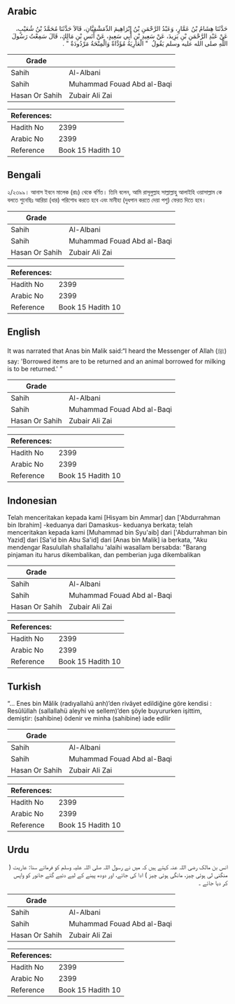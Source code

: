 ## Arabic


<div dir="rtl" lang="ar" style={{fontSize:'larger',backgroundColor:'#f8f9fa',padding:20}}>
حَدَّثَنَا هِشَامُ بْنُ عَمَّارٍ، وَعَبْدُ الرَّحْمَنِ بْنُ إِبْرَاهِيمَ الدِّمَشْقِيَّانِ، قَالاَ حَدَّثَنَا مُحَمَّدُ بْنُ شُعَيْبٍ، عَنْ عَبْدِ الرَّحْمَنِ بْنِ يَزِيدَ، عَنْ سَعِيدِ بْنِ أَبِي سَعِيدٍ، عَنْ أَنَسِ بْنِ مَالِكٍ، قَالَ سَمِعْتُ رَسُولَ اللَّهِ صلى الله عليه وسلم يَقُولُ ‏ "‏ الْعَارِيَةُ مُؤَدَّاةٌ وَالْمِنْحَةُ مَرْدُودَةٌ ‏"‏ ‏.‏
</div>
<div style={{backgroundColor:'#f8f9fa',padding:20, marginBottom: 10}}><table> <thead> <tr> <th>Grade</th> <th></th> </tr> </thead> <tbody> <tr><td>Sahih</td><td>Al-Albani</td></tr><tr><td>Sahih</td><td>Muhammad Fouad Abd al-Baqi</td></tr><tr><td>Hasan Or Sahih</td><td>Zubair Ali Zai</td></tr></tbody></table><table> <thead> <tr> <th>References:</th> <th></th> </tr> </thead> <tbody><tr><td>Hadith No</td><td>2399</td></tr><tr><td>Arabic No</td><td>2399</td></tr><tr><td>Reference</td><td>Book 15 Hadith 10</td></tr></tbody></table></div>

## Bengali


<div dir="ltr" lang="bn" style={{fontSize:'larger',backgroundColor:'#f8f9fa',padding:20}}>
২/২৩৯৯। আনাস ইবনে মালেক (রাঃ) থেকে বর্ণিত। তিনি বলেন, আমি রাসূলুল্লাহ সাল্লাল্লাহু আলাইহি ওয়াসাল্লাম কে বলতে শুনেছিঃ আরিয়া (ধার) পরিশোধ করতে হবে এবং মানীহা (দুধপান করতে দেয়া পশু) ফেরত দিতে হবে।
</div>
<div style={{backgroundColor:'#f8f9fa',padding:20, marginBottom: 10}}><table> <thead> <tr> <th>Grade</th> <th></th> </tr> </thead> <tbody> <tr><td>Sahih</td><td>Al-Albani</td></tr><tr><td>Sahih</td><td>Muhammad Fouad Abd al-Baqi</td></tr><tr><td>Hasan Or Sahih</td><td>Zubair Ali Zai</td></tr></tbody></table><table> <thead> <tr> <th>References:</th> <th></th> </tr> </thead> <tbody><tr><td>Hadith No</td><td>2399</td></tr><tr><td>Arabic No</td><td>2399</td></tr><tr><td>Reference</td><td>Book 15 Hadith 10</td></tr></tbody></table></div>

## English


<div dir="ltr" lang="en" style={{fontSize:'larger',backgroundColor:'#f8f9fa',padding:20}}>
It was narrated that Anas bin Malik said:“I heard the Messenger of Allah (ﷺ) say: 'Borrowed items are to be returned and an animal borrowed for milking is to be returned.' ”
</div>
<div style={{backgroundColor:'#f8f9fa',padding:20, marginBottom: 10}}><table> <thead> <tr> <th>Grade</th> <th></th> </tr> </thead> <tbody> <tr><td>Sahih</td><td>Al-Albani</td></tr><tr><td>Sahih</td><td>Muhammad Fouad Abd al-Baqi</td></tr><tr><td>Hasan Or Sahih</td><td>Zubair Ali Zai</td></tr></tbody></table><table> <thead> <tr> <th>References:</th> <th></th> </tr> </thead> <tbody><tr><td>Hadith No</td><td>2399</td></tr><tr><td>Arabic No</td><td>2399</td></tr><tr><td>Reference</td><td>Book 15 Hadith 10</td></tr></tbody></table></div>

## Indonesian


<div dir="ltr" lang="id" style={{fontSize:'larger',backgroundColor:'#f8f9fa',padding:20}}>
Telah menceritakan kepada kami [Hisyam bin Ammar] dan ['Abdurrahman bin Ibrahim] -keduanya dari Damaskus- keduanya berkata; telah menceritakan kepada kami [Muhammad bin Syu'aib] dari ['Abdurrahman bin Yazid] dari [Sa'id bin Abu Sa'id] dari [Anas bin Malik] ia berkata, "Aku mendengar Rasulullah shallallahu 'alaihi wasallam bersabda: "Barang pinjaman itu harus dikembalikan, dan pemberian juga dikembalikan
</div>
<div style={{backgroundColor:'#f8f9fa',padding:20, marginBottom: 10}}><table> <thead> <tr> <th>Grade</th> <th></th> </tr> </thead> <tbody> <tr><td>Sahih</td><td>Al-Albani</td></tr><tr><td>Sahih</td><td>Muhammad Fouad Abd al-Baqi</td></tr><tr><td>Hasan Or Sahih</td><td>Zubair Ali Zai</td></tr></tbody></table><table> <thead> <tr> <th>References:</th> <th></th> </tr> </thead> <tbody><tr><td>Hadith No</td><td>2399</td></tr><tr><td>Arabic No</td><td>2399</td></tr><tr><td>Reference</td><td>Book 15 Hadith 10</td></tr></tbody></table></div>

## Turkish


<div dir="ltr" lang="tr" style={{fontSize:'larger',backgroundColor:'#f8f9fa',padding:20}}>
“... Enes bin Mâlik (radıyallahü anh)’den rivâyet edildiğine göre kendisi : Resûlüllah (sallallahü aleyhi ve sellem)’den şöyle buyururken işittim, demiştir: (sahibine) ödenir ve minha (sahibine) iade edilir
</div>
<div style={{backgroundColor:'#f8f9fa',padding:20, marginBottom: 10}}><table> <thead> <tr> <th>Grade</th> <th></th> </tr> </thead> <tbody> <tr><td>Sahih</td><td>Al-Albani</td></tr><tr><td>Sahih</td><td>Muhammad Fouad Abd al-Baqi</td></tr><tr><td>Hasan Or Sahih</td><td>Zubair Ali Zai</td></tr></tbody></table><table> <thead> <tr> <th>References:</th> <th></th> </tr> </thead> <tbody><tr><td>Hadith No</td><td>2399</td></tr><tr><td>Arabic No</td><td>2399</td></tr><tr><td>Reference</td><td>Book 15 Hadith 10</td></tr></tbody></table></div>

## Urdu


<div dir="rtl" lang="ur" style={{fontSize:'larger',backgroundColor:'#f8f9fa',padding:20}}>
انس بن مالک رضی اللہ عنہ کہتے ہیں کہ میں نے رسول اللہ صلی اللہ علیہ وسلم کو فرماتے سنا: عاریت ( منگنی لی ہوئی چیز، مانگی ہوئی چیز ) ادا کی جائے، اور دودھ پینے کے لیے دئیے گئے جانور کو واپس کر دیا جائے ۔
</div>
<div style={{backgroundColor:'#f8f9fa',padding:20, marginBottom: 10}}><table> <thead> <tr> <th>Grade</th> <th></th> </tr> </thead> <tbody> <tr><td>Sahih</td><td>Al-Albani</td></tr><tr><td>Sahih</td><td>Muhammad Fouad Abd al-Baqi</td></tr><tr><td>Hasan Or Sahih</td><td>Zubair Ali Zai</td></tr></tbody></table><table> <thead> <tr> <th>References:</th> <th></th> </tr> </thead> <tbody><tr><td>Hadith No</td><td>2399</td></tr><tr><td>Arabic No</td><td>2399</td></tr><tr><td>Reference</td><td>Book 15 Hadith 10</td></tr></tbody></table></div>